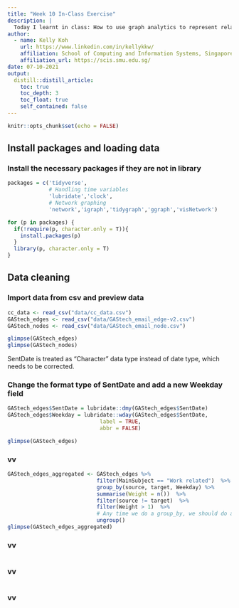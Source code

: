 ```yaml
---
title: "Week 10 In-Class Exercise"
description: |
  Today I learnt in class: How to use graph analytics to represent relationships and finding connected components. 
author:
  - name: Kelly Koh
    url: https://www.linkedin.com/in/kellykkw/
    affiliation: School of Computing and Information Systems, Singapore Management University
    affiliation_url: https://scis.smu.edu.sg/
date: 07-10-2021
output:
  distill::distill_article:
    toc: true
    toc_depth: 3
    toc_float: true
    self_contained: false
---
```



```r
knitr::opts_chunk$set(echo = FALSE)
```

## Install packages and loading data

### Install the necessary packages if they are not in library
```r
packages = c('tidyverse',
             # Handling time variables
             'lubridate','clock',
             # Network graphing
             'network','igraph','tidygraph','ggraph','visNetwork')

for (p in packages) {
  if(!require(p, character.only = T)){
    install.packages(p)
  }
  library(p, character.only = T)
}
```

## Data cleaning

### Import data from csv and preview data
```r
cc_data <- read_csv("data/cc_data.csv")
GAStech_edges <- read_csv("data/GAStech_email_edge-v2.csv")
GAStech_nodes <- read_csv("data/GAStech_email_node.csv")

glimpse(GAStech_edges)
glimpse(GAStech_nodes)
```
SentDate is treated as "Character" data type instead of date type, which needs to be corrected.

### Change the format type of SentDate and add a new Weekday field
```r
GAStech_edges$SentDate = lubridate::dmy(GAStech_edges$SentDate)
GAStech_edges$Weekday = lubridate::wday(GAStech_edges$SentDate,
                             label = TRUE,
                             abbr = FALSE)

glimpse(GAStech_edges)
```


### vv
```r
GAStech_edges_aggregated <- GAStech_edges %>%
                            filter(MainSubject == "Work related")  %>%
                            group_by(source, target, Weekday) %>%
                            summarise(Weight = n())  %>%
                            filter(source != target)  %>%
                            filter(Weight > 1)  %>%
                            # Any time we do a group_by, we should do an ungroup
                            ungroup()
glimpse(GAStech_edges_aggregated)
```


### vv
```r

```


### vv
```r

```


### vv
```r

```

